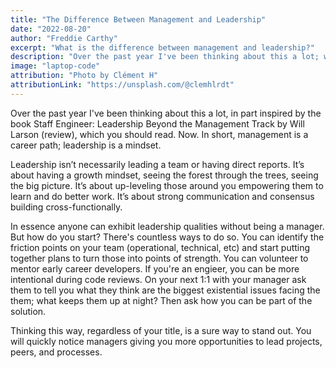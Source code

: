 ```yaml
---
title: "The Difference Between Management and Leadership"
date: "2022-08-20"
author: "Freddie Carthy"
excerpt: "What is the difference between management and leadership?"
description: "Over the past year I've been thinking about this a lot; what is the difference between management and leadership? Can you be a leader without being a manager, and if so, what does that look like?"
image: "laptop-code"
attribution: "Photo by Clément H"
attributionLink: "https://unsplash.com/@clemhlrdt"
---
```


Over the past year I've been thinking about this a lot, in part inspired by the book Staff Engineer: Leadership Beyond the Management Track by Will Larson (<Link href="staff-engineer-book-review">review</Link>), which you should read. Now. In short, <RandomHighlight>management is a career path; leadership is a mindset</RandomHighlight>.

Leadership isn’t necessarily leading a team or having direct reports. It’s about having a growth mindset, seeing the forest through the trees, <Link href="big-picture-thinking-as-an-engineer">seeing the big picture</Link>. It’s about up-leveling those around you empowering them to learn and do better work. It’s about strong communication and consensus building cross-functionally.

In essence <RandomHighlight>anyone can exhibit leadership qualities without being a manager</RandomHighlight>. But how do you start? There's countless ways to do so. You can identify the friction points on your team (operational, technical, etc) and start putting together plans to turn those into points of strength. You can volunteer to mentor early career developers. If you're an engieer, you can be more intentional during code reviews. On your next 1:1 with your manager ask them to tell you what they think are the biggest existential issues facing the them; what keeps them up at night? Then ask how you can be part of the solution.

Thinking this way, regardless of your title, is a sure way to stand out. <RandomHighlight>You will quickly notice managers giving you more opportunities to lead projects, peers, and processes</RandomHighlight>.

